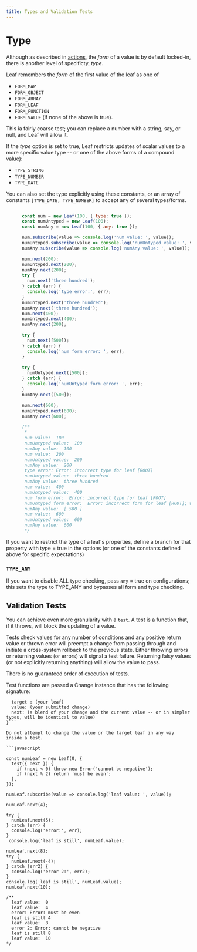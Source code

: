 ```yaml
---
title: Types and Validation Tests
---
```

# Type

Although as described in [actions](/features/actions), the *form* of a value is by default locked-in, there is another
level of specificty, *type*.

Leaf remembers the *form* of the first value of the leaf as one of
- `FORM_MAP`
- `FORM_OBJECT`
- `FORM_ARRAY`
- `FORM_LEAF`
- `FORM_FUNCTION`
- `FORM_VALUE` (if none of the above is true).

This ia fairly coarse test; you can replace a number with a string, say, or null,
and Leaf will allow it.

If the *type* option is set to true, Leaf restricts updates of scalar values to a more specific value type
-- or one of the above forms of a compound value):

- `TYPE_STRING`
- `TYPE_NUMBER`
- `TYPE_DATE`

You can also set the type explicitly using these constants, or an array of
constants `[TYPE_DATE, TYPE_NUMBER]` to accept any of several types/forms.

```javascript

      const num = new Leaf(100, { type: true });
      const numUntyped = new Leaf(100);
      const numAny = new Leaf(100, { any: true });

      num.subscribe(value => console.log('num value: ', value));
      numUntyped.subscribe(value => console.log('numUntyped value: ', value));
      numAny.subscribe(value => console.log('numAny value: ', value));

      num.next(200);
      numUntyped.next(200);
      numAny.next(200);
      try {
        num.next('three hundred');
      } catch (err) {
        console.log('type error:', err);
      }
      numUntyped.next('three hundred');
      numAny.next('three hundred');
      num.next(400);
      numUntyped.next(400);
      numAny.next(200);

      try {
        num.next([500]);
      } catch (err) {
        console.log('num form error: ', err);
      }

      try {
        numUntyped.next([500]);
      } catch (err) {
        console.log('numUntyped form error: ', err);
      }
      numAny.next([500]);

      num.next(600);
      numUntyped.next(600);
      numAny.next(600);

      /**
       *
       num value:  100
       numUntyped value:  100
       numAny value:  100
       num value:  200
       numUntyped value:  200
       numAny value:  200
       type error: Error: incorrect type for leaf [ROOT]
       numUntyped value:  three hundred
       numAny value:  three hundred
       num value:  400
       numUntyped value:  400
       num form error:  Error: incorrect type for leaf [ROOT]
       numUntyped form error:  Error: incorrect form for leaf [ROOT]; wanted Symbol(form:value), got Symbol(form:array)
       numAny value:  [ 500 ]
       num value:  600
       numUntyped value:  600
       numAny value:  600
       */

```
If you want to restrict the type of a leaf's properties, define a branch for that property
with type = true in the options (or one of the constants defined above for specific expectations)

### `TYPE_ANY`

If you want to disable ALL type checking, pass `any` = true on configurations;
this sets the type to TYPE_ANY and bypasses all form and type checking.


## Validation Tests

You can achieve even more granularity with a `test`. A test is a function that, if it throws, will block the updating
of a value.

Tests check values for any number of conditions and any positive return value or thrown error will preempt a change from
passing through and initiate a cross-system rollback to the previous state. Either throwing errors or returning
values (or errors) will signal a test failure. Returning falsy values (or not explicitly returning anything) will
allow the value to pass.

There is no guaranteed order of execution of tests.

Test functions are passed a Change instance that has the following signature:
```{
  target : (your leaf)
  value: (your submitted change)
  next: (a blend of your change and the current value -- or in simpler types, will be identical to value)
}```

Do not attempt to change the value or the target leaf in any way inside a test.

```javascript

const numLeaf = new Leaf(0, {
  test({ next }) {
    if (next < 0) throw new Error('cannot be negative');
    if (next % 2) return 'must be even';
  },
});

numLeaf.subscribe(value => console.log('leaf value: ', value));

numLeaf.next(4);

try {
  numLeaf.next(5);
} catch (err) {
  console.log('error:', err);
}
 console.log('leaf is still', numLeaf.value);

numLeaf.next(8);
try {
  numLeaf.next(-4);
} catch (err2) {
  console.log('error 2:', err2);
}
console.log('leaf is still', numLeaf.value);
numLeaf.next(10);

/**
  leaf value:  0
  leaf value:  4
  error: Error: must be even
  leaf is still 4
  leaf value:  8
  error 2: Error: cannot be negative
  leaf is still 8
  leaf value:  10
*/

```
